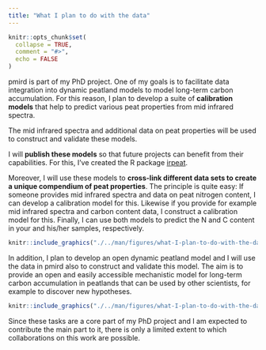 ```yaml
---
title: "What I plan to do with the data"
---
```


```r
knitr::opts_chunk$set(
  collapse = TRUE,
  comment = "#>",
  echo = FALSE
)
```

pmird is part of my PhD project. One of my goals is to facilitate data integration into dynamic peatland models to model long-term carbon accumulation. For this reason, I plan to develop a suite of **calibration models** that help to predict various peat properties from mid infrared spectra.

The mid infrared spectra and additional data on peat properties will be used to construct and validate these models.

I will **publish these models** so that future projects can benefit from their capabilities. For this, I've created the R package [irpeat](https://github.com/henningte/irpeat/).

Moreover, I will use these models to **cross-link different data sets to create a unique compendium of peat properties**. The principle is quite easy: If someone provides mid infrared spectra and data on peat nitrogen content, I can develop a calibration model for this. Likewise if you provide for example mid infrared spectra and carbon content data, I construct a calibration model for this. Finally, I can use both models to predict the N and C content in your and his/her samples, respectively.

```r
knitr::include_graphics("./../man/figures/what-I-plan-to-do-with-the-data-1.png")
```

In addition, I plan to develop an open dynamic peatland model and I will use the data in pmird also to construct and validate this model. The aim is to provide an open and easily accessible mechanistic model for long-term carbon accumulation in peatlands that can be used by other scientists, for example to discover new hypotheses. <!-- See the [GitHub repository for odpm]() if you are interested.-->

```r
knitr::include_graphics("./../man/figures/what-I-plan-to-do-with-the-data-2.png")
```

Since these tasks are a core part of my PhD project and I am expected to contribute the main part to it, there is only a limited extent to which collaborations on this work are possible.
